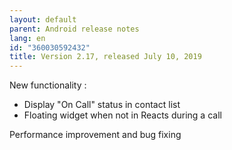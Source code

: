 ```yaml
---
layout: default
parent: Android release notes
lang: en
id: "360030592432"
title: Version 2.17, released July 10, 2019
---
```

New functionality :
- Display "On Call" status in contact list
- Floating widget when not in Reacts during a call

Performance improvement and bug fixing


